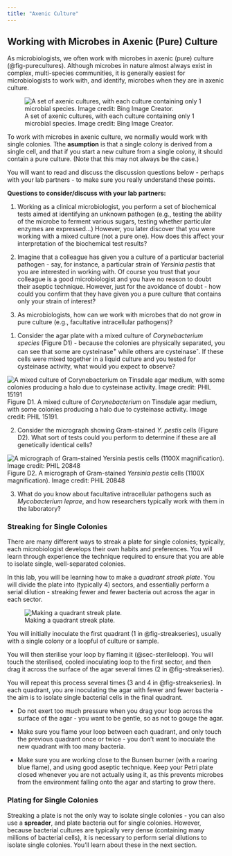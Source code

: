 ```yaml
---
title: "Axenic Culture"
---
```


## Working with Microbes in Axenic (Pure) Culture

As microbiologists, we often work with microbes in axenic (pure) culture (@fig-purecultures). Although microbes in nature almost always exist in complex, multi-species communities, it is generally easiest for microbiologists to work with, and identify, microbes when they are in axenic culture.

![A set of axenic cultures, with each culture containing only 1 microbial species. Image credit: Bing Image Creator.](images/pureculture.jpg){#fig-purecultures}

To work with microbes in axenic culture, we normally would work with single colonies. Tthe **asumption** is that a single colony is derived from a single cell, and that if you start a new culture from a single colony, it should contain a pure culture. (Note that this may not always be the case.)

You will want to read and discuss the discussion questions below - perhaps with your lab partners - to make sure you really understand these points. 

::: {#discussion-axenic .discussion title="Discussion questions - Why work with microbes in pure culture?"}

**Questions to consider/discuss with your lab partners:**

1. Working as a clinical microbiologist, you perform a set of biochemical tests aimed at identifying an unknown pathogen (e.g., testing the ability of the microbe to ferment various sugars, testing whether particular enzymes are expressed...) However, you later discover that you were working with a mixed culture (not a pure one). How does this affect your interpretation of the biochemical test results?

2. Imagine that a colleague has given you a culture of a particular bacterial pathogen - say, for instance, a particular strain of *Yersinia pestis* that you are interested in working with. Of course you trust that your colleague is a good microbiologist and you have no reason to doubt their aseptic technique. However, just for the avoidance of doubt - how could you confirm that they have given you a pure culture that contains only your strain of interest?

3. As microbiologists, how can we work with microbes that do not grow in pure culture (e.g., facultative intracellular pathogens)?

:::

::: {.discussion-hints title="Hints - working with microbes in pure culture" collapse="true"}

1. Consider the agar plate with a mixed culture of *Corynebacterium species* (Figure D1) - because the colonies are physically separated, you can see that some are cysteinase<sup>+</sup> while others are cysteinase<sup>-</sup>. If these cells were mixed together in a liquid culture and you tested for cysteinase activity, what would you expect to observe?  

![A mixed culture of *Corynebacterium* on Tinsdale agar medium, with some colonies producing a halo due to cysteinase activity. Image credit: PHIL 15191](images/mixedculture.jpg){#fig-mixedculture}
Figure D1. A mixed culture of *Corynebacterium* on Tinsdale agar medium, with some colonies producing a halo due to cysteinase activity. Image credit: PHIL 15191.




2. Consider the micrograph showing Gram-stained *Y. pestis* cells (Figure D2). What sort of tests could you perform to determine if these are all genetically identical cells?

![A micrograph of Gram-stained *Yersinia pestis* cells (1100X magnification). Image credit: PHIL 20848](images/Ypestis.jpg){#fig-Ypestis}
Figure D2. A micrograph of Gram-stained *Yersinia pestis* cells (1100X magnification). Image credit: PHIL 20848



3. What do you know about facultative intracellular pathogens such as *Mycobacterium leprae*, and how researchers typically work with them in the laboratory? 

:::

### Streaking for Single Colonies

There are many different ways to streak a plate for single colonies; typically, each microbiologist develops their own habits and preferences. You will learn through experience the technique required to ensure that you are able to isolate single, well-separated colonies. 

In this lab, you will be learning how to make a *quadrant streak plate*. You will divide the plate into (typically 4) sectors, and essentially perform a serial dilution - streaking fewer and fewer bacteria out across the agar in each sector. 

![Making a quadrant streak plate.](images/streak-series.JPG){#fig-streakseries}

You will initially inoculate the first quadrant (1 in @fig-streakseries), usually with a single colony or a loopful of culture or sample. 

You will then sterilise your loop by flaming it (@sec-sterileloop). You will touch the sterilised, cooled inoculating loop to the first sector, and then drag it across the surface of the agar several times (2 in @fig-streakseries). 

You will repeat this process several times (3 and 4 in @fig-streakseries). In each quadrant, you are inoculating the agar with fewer and fewer bacteria - the aim is to isolate single bacterial cells in the final quadrant. 

::: {.callout-tip title="Tips for making an excellent streak plate"}

* Do not exert too much pressure when you drag your loop across the surface of the agar - you want to be gentle, so as not to gouge the agar.

* Make sure you flame your loop between each quadrant, and only touch the previous quadrant once or twice - you don't want to inoculate the new quadrant with too many bacteria.

* Make sure you are working close to the Bunsen burner (with a roaring blue flame), and using good aseptic technique. Keep your Petri plate closed whenever you are not actually using it, as this prevents microbes from the environment falling onto the agar and starting to grow there. 

:::

### Plating for Single Colonies

Streaking a plate is not the only way to isolate single colonies - you can also use a **spreader**, and plate bacteria out for single colonies. However, because bacterial cultures are typically very dense (containing many millions of bacterial cells), it is necessary to perform serial dilutions to isolate single colonies. You'll learn about these in the next section. 
